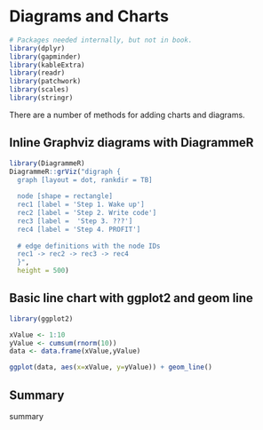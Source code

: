 # Diagrams and Charts {#diagrams}

```r
# Packages needed internally, but not in book.
library(dplyr)
library(gapminder)
library(kableExtra)
library(readr)
library(patchwork)
library(scales)
library(stringr)
```

There are a number of methods for adding charts and diagrams.

## Inline Graphviz diagrams with DiagrammeR

```r
library(DiagrammeR)
DiagrammeR::grViz("digraph {
  graph [layout = dot, rankdir = TB]
  
  node [shape = rectangle]        
  rec1 [label = 'Step 1. Wake up']
  rec2 [label = 'Step 2. Write code']
  rec3 [label =  'Step 3. ???']
  rec4 [label = 'Step 4. PROFIT']
  
  # edge definitions with the node IDs
  rec1 -> rec2 -> rec3 -> rec4
  }",
  height = 500)
```

## Basic line chart with ggplot2 and geom line

```r
library(ggplot2)

xValue <- 1:10
yValue <- cumsum(rnorm(10))
data <- data.frame(xValue,yValue)

ggplot(data, aes(x=xValue, y=yValue)) + geom_line()
```

## Summary
summary
